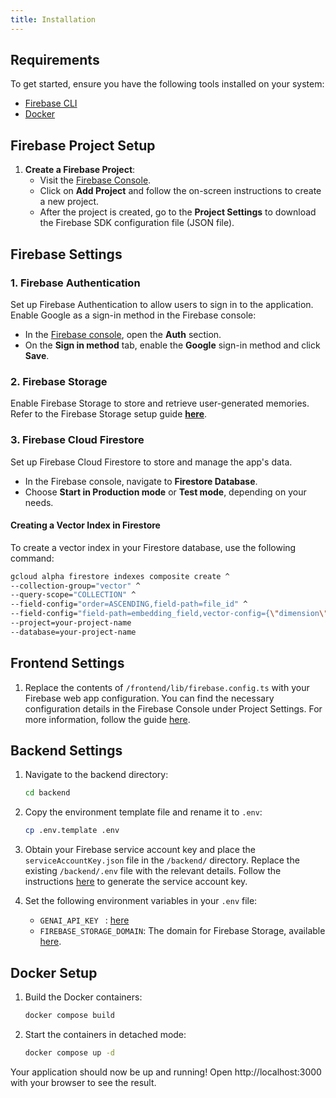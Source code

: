 ```yaml
---
title: Installation
---
```


## Requirements
To get started, ensure you have the following tools installed on your system:

- [Firebase CLI](https://firebase.google.com/docs/cli)
- [Docker](https://www.docker.com/)

## Firebase Project Setup

1. **Create a Firebase Project**:
   - Visit the [Firebase Console](https://console.firebase.google.com).
   - Click on **Add Project** and follow the on-screen instructions to create a new project.
   - After the project is created, go to the **Project Settings** to download the Firebase SDK configuration file (JSON file).

## Firebase Settings

### 1. Firebase Authentication
Set up Firebase Authentication to allow users to sign in to the application. 
Enable Google as a sign-in method in the Firebase console:
- In the [Firebase console](https://console.firebase.google.com), open the **Auth** section.
- On the **Sign in method** tab, enable the **Google** sign-in method and click **Save**.

### 2. Firebase Storage
Enable Firebase Storage to store and retrieve user-generated memories. Refer to the Firebase Storage setup guide [**here**](https://firebase.google.com/docs/storage).

### 3. Firebase Cloud Firestore
Set up Firebase Cloud Firestore to store and manage the app's data.
- In the Firebase console, navigate to **Firestore Database**.
- Choose **Start in Production mode** or **Test mode**, depending on your needs.

#### Creating a Vector Index in Firestore
To create a vector index in your Firestore database, use the following command:
```bash
gcloud alpha firestore indexes composite create ^
--collection-group="vector" ^
--query-scope="COLLECTION" ^
--field-config="order=ASCENDING,field-path=file_id" ^
--field-config="field-path=embedding_field,vector-config={\"dimension\":\"768\", \"flat\": \"{}\"}" ^
--project=your-project-name
--database=your-project-name
```

## Frontend Settings

1. Replace the contents of `/frontend/lib/firebase.config.ts` with your Firebase web app configuration. You can find the necessary configuration details in the Firebase Console under Project Settings. For more information, follow the guide [here](https://firebase.google.com/docs/web/setup?hl=ko).

## Backend Settings

1. Navigate to the backend directory:

    ```bash
    cd backend
    ```

2. Copy the environment template file and rename it to `.env`:

    ```bash
    cp .env.template .env
    ```

3. Obtain your Firebase service account key and place the `serviceAccountKey.json` file in the `/backend/` directory. Replace the existing `/backend/.env` file with the relevant details. Follow the instructions [here](https://firebase.google.com/docs/admin/setup?hl=ko#python) to generate the service account key.

4. Set the following environment variables in your `.env` file:

    - `GENAI_API_KEY ` : [here](https://aistudio.google.com/app/apikey)
    - `FIREBASE_STORAGE_DOMAIN`: The domain for Firebase Storage, available [here](https://firebase.google.com/docs/storage/web/start?hl=ko#web).

## Docker Setup

1. Build the Docker containers:

    ```bash
    docker compose build
    ```

2. Start the containers in detached mode:

    ```bash
    docker compose up -d
    ```

Your application should now be up and running!
Open http://localhost:3000 with your browser to see the result.